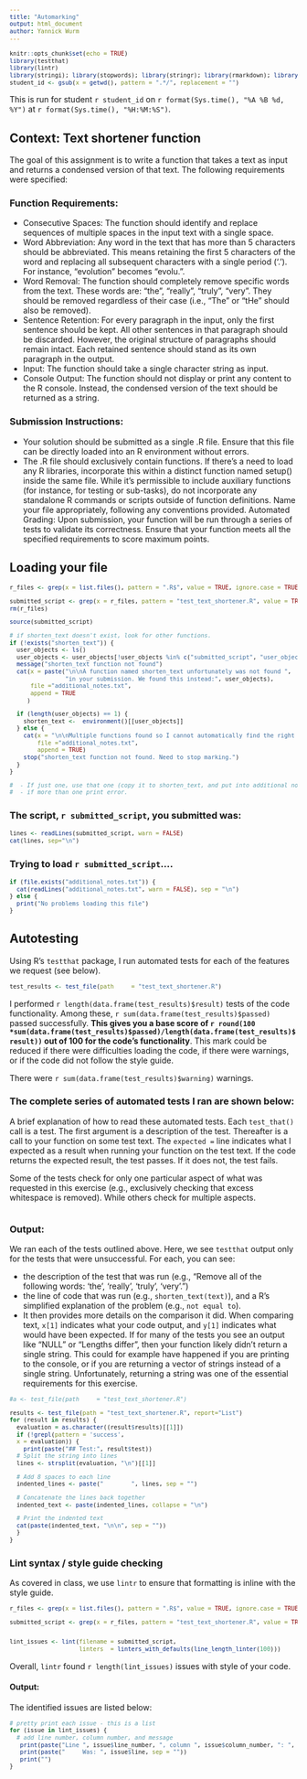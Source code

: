 ```yaml
---
title: "Automarking"
output: html_document
author: Yannick Wurm
---
```


<style>
pre, code {
  font-size: 0.85em; /* Adjust the font size as needed */
}
</style>

```r
knitr::opts_chunk$set(echo = TRUE)
library(testthat)
library(lintr)
library(stringi); library(stopwords); library(stringr); library(rmarkdown); library(tm); library(tokenizers);
student_id <- gsub(x = getwd(), pattern = ".*/", replacement = "")
```


This is run for student `r student_id` on `r format(Sys.time(), "%A %B %d, %Y")` at `r format(Sys.time(), "%H:%M:%S")`.

## Context: Text shortener function

The goal of this assignment is to write a function that takes a text as input and returns a condensed version of that text. The following requirements were specified:

### Function Requirements:

* Consecutive Spaces: The function should identify and replace sequences of multiple spaces in the input text with a single space.
* Word Abbreviation: Any word in the text that has more than 5 characters should be abbreviated. This means retaining the first 5 characters of the word and replacing all subsequent characters with a single period ('.'). For instance, "evolution" becomes "evolu.".
* Word Removal: The function should completely remove specific words from the text. These words are: "the", "really", "truly", "very". They should be removed regardless of their case (i.e., "The" or "tHe" should also be removed).
* Sentence Retention: For every paragraph in the input, only the first sentence should be kept. All other sentences in that paragraph should be discarded. However, the original structure of paragraphs should remain intact. Each retained sentence should stand as its own paragraph in the output.
* Input: The function should take a single character string as input.
* Console Output: The function should not display or print any content to the R console. Instead, the condensed version of the text should be returned as a string.

### Submission Instructions:

* Your solution should be submitted as a single .R file. Ensure that this file can be directly loaded into an R environment without errors.
* The .R file should exclusively contain functions. If there's a need to load any R libraries, incorporate this within a distinct function named setup() inside the same file.
While it's permissible to include auxiliary functions (for instance, for testing or sub-tasks), do not incorporate any standalone R commands or scripts outside of function definitions.
Name your file appropriately, following any conventions provided. Automated Grading: Upon submission, your function will be run through a series of tests to validate its correctness. Ensure that your function meets all the specified requirements to score maximum points.


## Loading your file


```r
r_files <- grep(x = list.files(), pattern = ".R$", value = TRUE, ignore.case = TRUE)

submitted_script <- grep(x = r_files, pattern = "test_text_shortener.R", value = TRUE, invert = TRUE)
rm(r_files)

source(submitted_script)

# if shorten_text doesn't exist, look for other functions.
if (!exists("shorten_text")) {
  user_objects <- ls()
  user_objects <- user_objects[!user_objects %in% c("submitted_script", "user_objects", "student_id")]
  message("shorten_text function not found")
  cat(x = paste("\n\nA function named shorten_text unfortunately was not found ",
                "in your submission. We found this instead:", user_objects),
      file ="additional_notes.txt",
      append = TRUE
     )

  if (length(user_objects) == 1) {
    shorten_text <-  environment()[[user_objects]]
  } else {
    cat(x = "\n\nMultiple functions found so I cannot automatically find the right one: ", paste(user_objects, sep=", "),
        file ="additional_notes.txt",
        append = TRUE)
    stop("shorten_text function not found. Need to stop marking.")
  }
}

#  - If just one, use that one (copy it to shorten_text, and put into additional notes)
#  - if more than one print error.
```

### The script, `r submitted_script`, you submitted was:

```r
lines <- readLines(submitted_script, warn = FALSE)
cat(lines, sep="\n")
```


### Trying to load `r submitted_script`....

```r
if (file.exists("additional_notes.txt")) {
  cat(readLines("additional_notes.txt", warn = FALSE), sep = "\n")
} else {
  print("No problems loading this file")
}
```



## Autotesting

Using R's `testthat` package, I run automated tests for each of the features we request (see below).

```r
test_results <- test_file(path     = "test_text_shortener.R")
```

I performed `r length(data.frame(test_results)$result)` tests of the code functionality. Among these, `r sum(data.frame(test_results)$passed)` passed successfully. **This gives you a base score of `r round(100 *sum(data.frame(test_results)$passed)/length(data.frame(test_results)$result))` out of 100 for the code's functionality**. This mark could be reduced if there were difficulties loading the code, if there were warnings, or if the code did not follow the style guide.

There were `r sum(data.frame(test_results)$warning)` warnings.

### The complete series of automated tests I ran are shown below:

A brief explanation of how to read these automated tests. Each `test_that()` call is a test. The first argument is a description of the test. Thereafter is a call to your function on some test text. The `expected = ` line indicates what I expected as a result when running your function on the test text. If the code returns the expected result, the test passes. If it does not, the test fails.

Some of the tests check for only one particular aspect of what was requested in this exercise (e.g., exclusively checking that excess whitespace is removed). While others check for multiple aspects.

```r
```

### Output:

We ran each of the tests outlined above. Here, we see `testthat` output only for the tests that were unsuccessful. For each, you can see:

  * the description of the test that was run (e.g., "Remove all of the following words: 'the', 'really', 'truly', 'very'.")
  * the line of code that was run (e.g., `shorten_text(text)`), and a R's simplified explanation of the problem (e.g., `not equal to`).
  * It then provides more details on the comparison it did. When comparing text, `x[1]` indicates what your code output, and `y[1]` indicates what would have been expected. If for many of the tests you see an output like "NULL" or "Lengths differ", then your function likely didn't return a single string. This could for example have happened if you are printing to the console, or if you are returning a vector of strings instead of a single string. Unfortunately, returning a string was one of the essential requirements for this exercise.

```r
#a <- test_file(path     = "test_text_shortener.R")

results <- test_file(path = "test_text_shortener.R", report="List")
for (result in results) {
  evaluation = as.character((result$results)[[1]])
  if (!grepl(pattern = 'success',
  x = evaluation)) {
    print(paste("## Test:", result$test))
  # Split the string into lines
  lines <- strsplit(evaluation, "\n")[[1]]

  # Add 8 spaces to each line
  indented_lines <- paste("        ", lines, sep = "")

  # Concatenate the lines back together
  indented_text <- paste(indented_lines, collapse = "\n")

  # Print the indented text
  cat(paste(indented_text, "\n\n", sep = ""))
  }
}
```

### Lint syntax / style guide checking

As covered in class, we use `lintr` to ensure that formatting is inline with the style guide.

```r

r_files <- grep(x = list.files(), pattern = ".R$", value = TRUE, ignore.case = TRUE)

submitted_script <- grep(x = r_files, pattern = "test_text_shortener.R", value = TRUE, invert = TRUE)


lint_issues <- lint(filename = submitted_script,
                    linters  = linters_with_defaults(line_length_linter(100)))
```

Overall, `lintr` found `r length(lint_issues)` issues with style of your code.

#### Output:

The identified issues are listed below:

```r

# pretty print each issue - this is a list
for (issue in lint_issues) {
  # add line number, column number, and message
   print(paste("Line ", issue$line_number, ", column ", issue$column_number, ": ", issue$message, sep = ""))
   print(paste("     Was: ", issue$line, sep = ""))
   print("")
}
```

